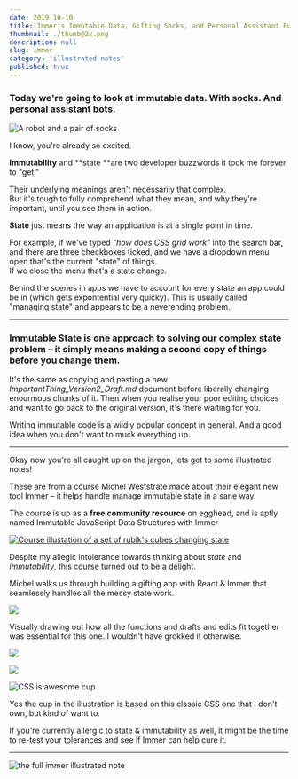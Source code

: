 ```yaml
---
date: 2019-10-10
title: Immer's Immutable Data, Gifting Socks, and Personal Assistant Bots
thumbnail: ./thumb@2x.png
description: null
slug: immer
category: 'illustrated notes'
published: true
---
```



<NotesContainer>

### Today we're going to look at **immutable data**. With socks. And personal assistant bots.

![A robot and a pair of socks](./robo-socks.png)

I know, you're already so excited.

**Immutability** and **state **are two developer buzzwords it took me forever to "get."

Their underlying meanings aren't necessarily that complex.  
But it's tough to fully comprehend what they mean, and why they're important, until you see them in action.


 <p><Link to="https://en.wikipedia.org/wiki/State_(computer_science)"><b>State</b></Link> just means the way an application is at a single point in time.</p>

For example, if we've typed _"how does CSS grid work"_ into the search bar, and there are three checkboxes ticked, and we have a dropdown menu open that's the current "state" of things.  
If we close the menu that's a state change. 

Behind the scenes in apps we have to account for every state an app could be in (which gets expontential very quicky). This is usually called <Link to="https://codeburst.io/state-management-in-javascript-15d0d98837e1">"managing state"</Link> and <Link to="https://medium.com/razroo/the-history-of-javascript-state-management-in-2019-161491d588ed">appears to be a neverending problem</Link>.

---

### **Immutable State** is one approach to solving our complex state problem – it simply means making a second copy of things before you change them.  

It's the same as copying and pasting a new _ImportantThing_Version2_Draft.md_ document before liberally changing enourmous chunks of it.
Then when you realise your poor editing choices and want to go back to the original version, it's there waiting for you.

Writing <Link to="https://en.wikipedia.org/wiki/Immutable_object">immutable code</Link> is a  <Link to="https://medium.com/tribalscale/understanding-immutability-fdd627b66e58">wildly</Link>  <Link to="https://itnext.io/why-concept-of-immutability-is-so-damn-important-for-a-beginner-front-end-developer-8da85b565c8e">popular</Link> concept in general. And a good idea when you don't want to muck everything up.  

---

Okay now you're all caught up on the jargon, lets get to some illustrated notes!

These are from a course  <Link to="https://twitter.com/mweststrate">Michel Weststrate</Link> made about their elegant new tool  <Link to="https://immerjs.github.io/immer/docs/introduction">Immer</Link> – it helps handle manage immutable state in a sane way.

The course is up as a **free community resource** on egghead, and is aptly named  <Link to="https://egghead.io/courses/immutable-javascript-data-structures-with-immer?af=54fd64">Immutable JavaScript Data Structures with Immer</Link>

<a target="_blank" href="https://egghead.io/courses/immutable-javascript-data-structures-with-immer?af=54fd64">

<img alt="Course illustation of a set of rubik's cubes changing state" style="max-width: 100%" src="https://og-image-egghead-course.now.sh/immutable-javascript-data-structures-with-immer" />

</a>

Despite my allegic intolerance towards thinking about _state_ and _immutability_, this course turned out to be a delight.  
 
 Michel walks us through building a gifting app with React & Immer that seamlessly handles all the messy state work.

![](./immer-1.png)

Visually drawing out how all the functions and drafts and edits fit together was essential for this one. I wouldn't have grokked it otherwise.

![](./immer-2.png)

![](./immer-3.png)

<TwoCol>

<img style="max-width: 90%;" alt="CSS is awesome cup" src="https://images-na.ssl-images-amazon.com/images/I/51graM2SdzL._SX466_.jpg" />

Yes the cup in the illustration is based on this classic CSS one that I don't own, but kind of want to.

</TwoCol>

<p>If you're currently allergic to state & immutability as well, it might be the time to re-test your tolerances and <Link to="https://egghead.io/courses/immutable-javascript-data-structures-with-immer?af=54fd64"> see if Immer can help cure it.</Link></p>

---

<FullNote coursename="Immutable JavaScript Data Structures with Immer" courselink="https://egghead.io/courses/immutable-javascript-data-structures-with-immer?af=54fd64">

![the full immer illustrated note](./immer-mini.png)

</FullNote>

</NotesContainer>